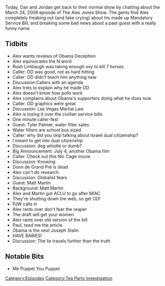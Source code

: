 {{DEFAULTSORT:
    #_EPISODE_0231:March 24, 2009
}}{{Episode
    | title           = March 24, 2009
    | caption         = Listen to this episode on [https://knowledgefight.libsyn.com/knowledge-fight-march-24-2009 Libsyn] [https://open.spotify.com/episode/5VyZkRJgKHHX2kwQ1M07Jy Spotify]
    | episodeNumber   = 231
    | length          = 01:16:42
    | airDate         = November 26, 2018
    | coverageDate    = March 24, 2009
    | episodeType     = [[:Category:Tea Party Investigation|Tea Party Investigation]]
    | appearance      = [[Rush Limbaugh]], [[Tyler Palmer]], [[Donn de Grand Pré]], [[Matt Martin]], [[Paul Joseph Watson]]
    | previousEpisode = [[230E: Obama Deception, Part 5]]
    | nextEpisode     = [[232: Reverend Manning]]
}}

{{Stub}}

Today, Dan and Jordan get back to their normal show by chatting about the March 24, 2009 episode of The Alex Jones Show. The gents find Alex completely freaking out (and fake crying) about his made up Mandatory Service Bill, and breaking some bad news about a past guest with a really funny name.

==Tidbits==

*Alex wants reviews of Obama Deception
*Alex equivocates the N word
*Rush Limbaugh was taking enough oxy to kill 7 horses
*Caller: OD was good, not as hard hitting
*Caller: OD didn't teach him anything new
*Discussion:Callers with an agenda
*Alex tries to explain why he made OD
*Alex doesn't know how polls work
*Alex complains about Obama's supporters doing what he does now
*Caller: OD graphics were great
*Discussion: Las Vegas Martial Law
*Alex is losing it over the civilian service bills
*One minute caller-fest
*Guest: Tyler Palmer, water filter sales
*Water filters are school bus sized
*Caller: why did you skip talking about Israeli dual citizenship?
*I meant to get into dual citizenship
*Discussion: dog whistle or dumb?
*Big Announcement: July 4, another Obama film
*Caller: Check out this Nic Cage movie
*Discussion: Knowing
*Donn de Grand Pré is dead
*Alex can't do research
*Discussion: Globalist fears
*Guest: Matt Martin
*Background: Matt Martin
*Alex and Martin got ACLU to go after MIAC
*They're shutting down the web, so get OD!
*PJW calls in
*Alex rants over don't fear the reaper
*The draft will get your women
*Alex rants over old version of the bill
*Paul, read me the article
*Obama is the next Joseph Stalin
*HAVE BABIES!
*Discussion: The lie travels further than the truth

==Notable Bits==

*Me Puppet You Puppet

[[Category:Episodes]]
[[Category:Tea Party Investigation]]
